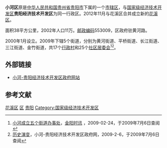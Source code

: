 {{Infobox China County
| county =小河区
| Photo =
| Photoname=
| state =贵州省
| map =
| map size =
| mapofstate=
| Pinyin =
| Belong =[[贵州省|贵州省]][[贵阳市|贵阳市]]
| Types=[[市辖区|市辖区]]
| admincode =
| founded =
| seat =黄河路
| officerTitle=
| officer =
| division =
| town=
| township=
| subdistrict=
| dialect=
| post code=553009
| phone code =
| coordinate =
| area =38平方公里
| area land =
| area water =
| census yr =2002
| pop =11万
| density =
| GDP =
| web =
}}
'''小河区'''原是[[中华人民共和国|中华人民共和国]][[贵州省|贵州省]][[贵阳市|贵阳市]]下属的一个[[市辖区|市辖区]]，与[[国家级经济技术开发区|国家级经济技术开发区]]'''贵阳经济技术开发区'''为同一行政区。2012年11月与花溪区合并成立新的[[花溪区|花溪区]]。

面积38平方公里，2002年人口11万。[[邮政编码|邮政编码]]553009，区政府驻黄河路。

2000年1月设立。2009年下辖5个街道，分别为黄河街道、平桥街道、长江街道、三江街道、金竹街道，共17个[[行政村|行政村]]和25个[[社区居委会|社区居委会]]<ref>[http://www.gywb.cn/news/guiyang/quxianshi/xiaohe/xiaohe/2009/224/news_09224101224EDH464741KFJ8D1B32AC.html 小河成立五个街道办事处]{{dead link|date=2017年12月 |bot=InternetArchiveBot |fix-attempted=yes }}，[http://www.gywb.cn/ 金阳时讯] {{Wayback|url=http://www.gywb.cn/ |date=20090714103142 }}，2009-02-24，于2009年7月6日查阅</ref><ref>[http://www.geta.gov.cn/Article_Show.asp?ArticleID=4508 历史演变]{{dead link|date=2017年12月 |bot=InternetArchiveBot |fix-attempted=yes }}，小河-贵阳经济技术开发区政府网，2009-2-6，于2009年7月6日查阅</ref>。

== 外部链接 ==
*[https://web.archive.org/web/20060813122344/http://www.geta.gov.cn/ 小河-贵阳经济技术开发区政府网站]

== 参考文献 ==
{{Wikisourcehas|国务院关于同意贵州省设立贵阳市小河区的批复|国务院关于同意贵州省调整贵阳市部分行政区划的批复}}
{{reflist}}

{{小河区行政区划}}
{{贵州行政区划}}
{{国家级经济技术开发区}}

[[Category:花溪区|]]
[[Category:贵阳区县市|区]]
[[Category:贵州市辖区|贵阳]]
[[Category:国家级经济技术开发区|Category:国家级经济技术开发区]]